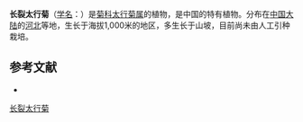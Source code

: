 {{Speciesbox
| name = 长裂太行菊
| status = 
| status_system = 
| image = 
| genus = Opisthopappus
| species = longilobus
| authority = Shih
}}

'''长裂太行菊'''（[[学名|学名]]：{{lang|la|''Opisthopappus longilobus''}}）是[[菊科|菊科]][[太行菊属|太行菊属]]的植物，是中国的特有植物。分布在[[中国大陆|中国大陆]]的[[河北|河北]]等地，生长于海拔1,000米的地区，多生长于山坡，目前尚未由人工引种栽培。

== 参考文献 ==
<div class="references-small">
* {{cite web| url =http://www.bioinfo.cn/db05/KmzwSpecies.php?action=view&id=5111| title =长裂太行菊| work =《中国高等植物数据库全库》| publisher =中国科学院微生物研究所| author =昆明植物研究所| accessdate =2009-02-25| deadurl =yes| archiveurl =https://web.archive.org/web/20160305025717/http://www.bioinfo.cn/db05/KmzwSpecies.php?action=view&id=5111| archivedate =2016-03-05}}
</div>
{{Taxonbar|from=Q15231655}}

[[Category:太行菊属|长裂太行菊]]


{{植物小作品}}